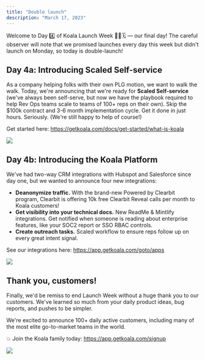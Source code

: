 ```yaml
---
title: "Double launch"
description: "March 17, 2023"
---
```


Welcome to Day 4️⃣ of Koala Launch Week 🐨🚀🗓️ — our final day! The careful observer will note that we promised launches every day this week but didn't launch on Monday, so today is double-launch!

## Day 4a: Introducing Scaled Self-service

As a company helping folks with their own PLG motion, we want to walk the walk. Today, we're announcing that we're ready for **Scaled Self-service** (we've always been self-serve, but now we have the playbook required to help Rev Ops teams scale to teams of 100+ reps on their own). Skip the $100k contract and 3-6 month implementation cycle. Get it done in just hours. Seriously. (We're still happy to help of course!)

Get started here: https://getkoala.com/docs/get-started/what-is-koala

<img src="/images/service.jpg" />

## Day 4b: Introducing the Koala Platform

We've had two-way CRM integrations with Hubspot and Salesforce since day one, but we wanted to announce four new integrations:

- **Deanonymize traffic.** With the brand-new Powered by Clearbit program, Clearbit is offering 10k free Clearbit Reveal calls per month to Koala customers!
- **Get visibility into your technical docs.** New ReadMe & Mintlify integrations. Get notified when someone is reading about enterprise features, like your SOC2 report or SSO RBAC controls.
- **Create outreach tasks.** Scaled workflow to ensure reps follow up on every great intent signal.

See our integrations here: https://app.getkoala.com/goto/apps

<img src="/images/integrations.jpg" />

## Thank you, customers!

Finally, we'd be remiss to end Launch Week without a huge thank you to our customers. We've learned so much from your daily product ideas, bug reports, and pushes to be simpler.

We're excited to announce 100+ daily active customers, including many of the most elite go-to-market teams in the world.

💥 Join the Koala family today: https://app.getkoala.com/signup

<img src="/images/customers.jpg" />
